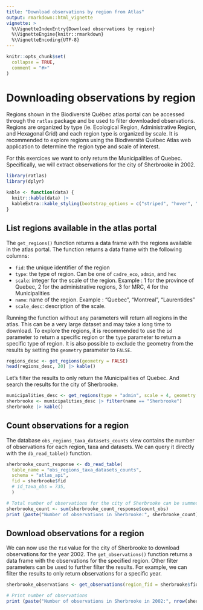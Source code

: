 ```yaml
---
title: "Download observations by region from Atlas"
output: rmarkdown::html_vignette
vignette: >
  %\VignetteIndexEntry{Download observations by region}
  %\VignetteEngine{knitr::rmarkdown}
  %\VignetteEncoding{UTF-8}
---
```


```r
knitr::opts_chunk$set(
  collapse = TRUE,
  comment = "#>"
)
```
# Downloading observations by region

Regions shown in the Biodiversité Québec atlas portal can be accessed through the `ratlas` package and be used to filter downloaded observations. Regions are organized by type (ie. Ecological Region, Administrative Region, and Hexagonal Grid) and each region type is organized by scale. It is recommended to explore regions using the Biodiversité Québec Atlas web application to determine the region type and scale of interest.

For this exercices we want to only return the Municipalities of Quebec. Specifically, we will extract observations for the city of Sherbrooke in 2002.

```r
library(ratlas)
library(dplyr)
```

```r
kable <- function(data) {
  knitr::kable(data) |>
  kableExtra::kable_styling(bootstrap_options = c("striped", "hover", "condensed"))
}
```


## List regions available in the atlas portal

The `get_regions()` function returns a data frame with the regions available in the atlas portal. The function returns a data frame with the following columns:

- `fid`: the unique identifier of the region
- `type`: the type of region. Can be one of `cadre_eco`, `admin`, and `hex`
- `scale`: integer for the scale of the region. Example : 1 for the province of
  Quebec, 2 for the administrative regions, 3 for MRC, 4 for
  the Municipalities
- `name`: name of the region. Example : "Quebec", "Montreal", "Laurentides"
- `scale_desc`: description of the scale.

Running the function without any parameters will return all regions in the atlas. This can be a very large dataset and may take a long time to download. To explore the regions, it is recommended to use the `id` parameter to return a specific region or the `type` parameter to return a specific type of region. It is also possible to exclude the geometry from the results by setting the `geometry` parameter to `FALSE`.


```r
regions_desc <- get_regions(geometry = FALSE)
head(regions_desc, 20) |> kable()
```

Let's filter the results to only return the Municipalities of Quebec. And search the results for the city of Sherbrooke.

```r
municipalities_desc <- get_regions(type = "admin", scale = 4, geometry = FALSE)
sherbrooke <- municipalities_desc |> filter(name == "Sherbrooke")
sherbrooke |> kable()
```

## Count observations for a region

The database `obs_regions_taxa_datasets_counts` view contains the number of observations for each region, taxa and datasets. We can query it directly with the `db_read_table()` function.

```r
sherbrooke_count_response <- db_read_table(
  table_name = "obs_regions_taxa_datasets_counts",
  schema = "atlas_api",
  fid = sherbrooke$fid
  # id_taxa_obs = 735,
  )

# Total number of observations for the city of Sherbrooke can be summed
sherbrooke_count <- sum(sherbrooke_count_response$count_obs)
print (paste("Number of observations in Sherbrooke:", sherbrooke_count))
```

## Download observations for a region

We can now use the `fid` value for the city of Sherbrooke to download observations for the year 2002. The `get_observations()` function returns a data frame with the observations for the specified region. Other filter parameters can be used to further filter the results. For example, we can filter the results to only return observations for a specific year.

```r
sherbrooke_observations <- get_observations(region_fid = sherbrooke$fid, year = 2002)

# Print number of observations
print (paste("Number of observations in Sherbrooke in 2002:", nrow(sherbrooke_observations)))
```

